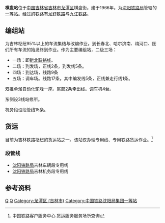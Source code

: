 {{Infobox China railway station
|车站名称 = 棋盘站
|图片 = 
|图片介绍 = 
|其他名称 = 
|车站拼音 = Qi pan
|英文名称 = Qipan Railway Station
|车站代码 = 62828
|电报码 = QPL<ref>{{cite book|author=铁道部电子计算技术中心, 铁道部运输局|title=铁路车站站名代码表：TMIS使用|publisher=中国铁道出版社|location=北京|year=1998|isbn=9787113030995|pages=159}}</ref>
|拼音码 = QPA
|车站位置 = [[吉林省|吉林省]][[吉林市|吉林市]][[龙潭区_(吉林市)|龙潭区]]棋盘街
|坐标 = 
|归属 = [[沈阳铁路局|沈阳铁路局]]
|线路 = [[吉舒铁路|吉舒铁路]]
|车站等级 = [[一等站_(中鐵)|一等站]]
|月台数目 = 
}}
'''棋盘站'''位于[[中国|中国]][[吉林省|吉林省]][[吉林市|吉林市]][[龙潭区_(吉林市)|龙潭区]]棋盘街，建于1966年，为[[沈阳铁路局|沈阳铁路局]]管辖的[[一等站_(中鐵)|一等站]]。经过的铁路有[[龙舒铁路|龙舒铁路]]与[[九江铁路|九江铁路]]。
==编组站==
为吉林枢纽95%以上的车流集结与改编作业，到长春北、哈尔滨南、梅河口、图们所有车流的始发终到作业。作为主要编组站，二级三场：
*一场：即[[新北铁路|新北联络线]]。
*二场：到发场，正线2条，到发线5条。
*四场：到达场，线路9条
*五场：调车场。线路17条，其中编发线5条，正线兼走行线1条。
双推单溜自动化驼峰一座。尾部2条牵出线。调车机4台。

东侧设3线站修所。

机务段设段管线15条。
==货运==
目前为吉林铁路枢纽的货运站之一。该站仅办理专用线、专用铁路货运作业。<ref> 中国铁路客户服务中心.货运服务服务场所查询{{cite web |url=.http://hyfw.12306.cn/hyinfo/action/FwcszsAction_index?type=1 |title=存档副本 |accessdate=2013-10-19 |deadurl=yes |archiveurl=https://web.archive.org/web/20131019123907/http://hyfw.12306.cn/hyinfo/action/FwcszsAction_index?type=1 |archivedate=2013-10-19 }} </ref>
===段管线===
*[[沈阳铁路局|沈阳铁路局]]吉林车辆段专用线 
*[[沈阳铁路局|沈阳铁路局]]吉林机务段专用线 

==参考资料==
<references/>
{{吉舒铁路}}
{{China-rail-stub}}
[[Category:1966年建築|Q]]
[[Category:吉林市铁路车站|Q]]
[[Category:龙潭区_(吉林市)|Category:龙潭区 (吉林市)]]
[[Category:中国铁路沈阳局集团一等站|Category:中国铁路沈阳局集团一等站]]